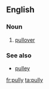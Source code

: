 ==English==

===Noun===
{{en-noun|pullies}}

# {{context|informal|lang=en}} [[pullover]]

===See also===
* [[pulley]]

[[fr:pully]]
[[ta:pully]]